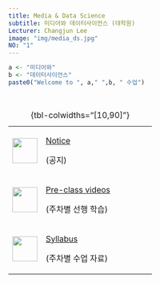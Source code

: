 ```yaml
---
title: Media & Data Science
subtitle: 미디어와 데이터사이언스 (대학원)
Lecturer: Changjun Lee
image: "img/media_ds.jpg"
NO: "1"
---
```


```r
a <- "미디어와"
b <- "데이터사이언스"
paste0("Welcome to ", a," ",b, " 수업")
```

<br>

+-----------------------------------+------------------------------------------------------------------------------------------------------------------+
| ![](img/info.png){width="50"}     | [Notice](notice/index.qmd)                                                                                       |
|                                   |                                                                                                                  |
|                                   | (공지)                                                                                                           |
+-----------------------------------+------------------------------------------------------------------------------------------------------------------+
| ![](img/training.png){width="50"} | [Pre-class videos](https://www.notion.so/changjun-lee/Weekly-Contents_MD-5eb1c7f1e5cd421ca36bf8d3c675376f?pvs=4) |
|                                   |                                                                                                                  |
|                                   | (주차별 선행 학습)                                                                                               |
+-----------------------------------+------------------------------------------------------------------------------------------------------------------+
| ![](img/rules.png){width="50"}    | [Syllabus](about/index.qmd)                                                                                      |
|                                   |                                                                                                                  |
|                                   | (주차별 수업 자료)                                                                                               |
+-----------------------------------+------------------------------------------------------------------------------------------------------------------+

: {tbl-colwidths="\[10,90\]"}
